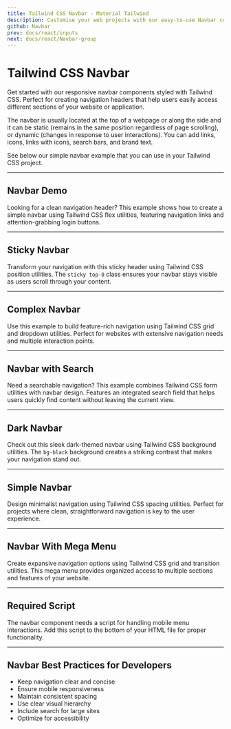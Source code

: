 ```yaml
---
title: Tailwind CSS Navbar - Material Tailwind
description: Customise your web projects with our easy-to-use Navbar component for Tailwind CSS using Material Design guidelines.
github: Navbar
prev: docs/react/inputs
next: docs/react/Navbar-group
---
```


# Tailwind CSS Navbar

Get started with our responsive navbar components styled with Tailwind CSS. Perfect for creating navigation headers that help users easily access different sections of your website or application.

The navbar is usually located at the top of a webpage or along the side and it can be static (remains in the same position regardless of page scrolling), or dynamic (changes in response to user interactions). You can add links, icons, links with icons, search bars, and brand text.

See below our simple navbar example that you can use in your Tailwind CSS project.

---

## Navbar Demo

Looking for a clean navigation header? This example shows how to create a simple navbar using Tailwind CSS flex utilities, featuring navigation links and attention-grabbing login buttons.

<PreviewWithCode relativePath="navbar/navbar-demo.tsx" language="html" />

---

## Sticky Navbar

Transform your navigation with this sticky header using Tailwind CSS position utilities. The `sticky top-0` class ensures your navbar stays visible as users scroll through your content.

<PreviewWithCode relativePath="navbar/sticky-navbar.tsx" language="html" />

---

## Complex Navbar

Use this example to build feature-rich navigation using Tailwind CSS grid and dropdown utilities. Perfect for websites with extensive navigation needs and multiple interaction points.

<PreviewWithCode relativePath="navbar/complex-navbar.tsx" language="html" />

---

## Navbar with Search

Need a searchable navigation? This example combines Tailwind CSS form utilities with navbar design. Features an integrated search field that helps users quickly find content without leaving the current view.

<PreviewWithCode relativePath="navbar/navbar-with-search.tsx" language="html" />

---

## Dark Navbar

Check out this sleek dark-themed navbar using Tailwind CSS background utilities. The `bg-black` background creates a striking contrast that makes your navigation stand out.

<PreviewWithCode relativePath="navbar/dark-navbar.tsx" language="html" />

---

## Simple Navbar

Design minimalist navigation using Tailwind CSS spacing utilities. Perfect for projects where clean, straightforward navigation is key to the user experience.

<PreviewWithCode relativePath="navbar/simple-navbar.tsx" language="html" />

---

## Navbar With Mega Menu

Create expansive navigation options using Tailwind CSS grid and transition utilities. This mega menu provides organized access to multiple sections and features of your website.

<PreviewWithCode relativePath="navbar/navbar-with-mega-menu.tsx" language="html" />

---

## Required Script

The navbar component needs a script for handling mobile menu interactions. Add this script to the bottom of your HTML file for proper functionality.

<CodePreviewTailwindClasses />

---

## Navbar Best Practices for Developers

- Keep navigation clear and concise
- Ensure mobile responsiveness
- Maintain consistent spacing
- Use clear visual hierarchy
- Include search for large sites
- Optimize for accessibility
